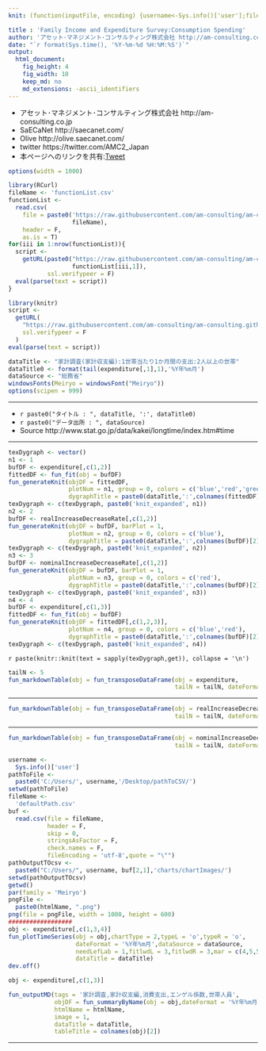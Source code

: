 ```yaml
---
knit: (function(inputFile, encoding) {username<-Sys.info()['user'];fileName<-'defaultPath.csv';pathToFile <-paste0('C:/Users/', username,'/Desktop/pathToCSV/');setwd(pathToFile);buf0<-read.csv(fileName,header = F,skip = 0,stringsAsFactor = F,check.names = F,fileEncoding = 'utf-8');timeStamp<-format(Sys.time(),'%Y%m%d%H%M%S');htmlName<-'ConsumptionSpending';rmarkdown::render(inputFile, encoding = encoding, output_file = paste0('C:/Users/',username,buf0[2,1],'charts/','am-consulting.co.jp-',htmlName,'.html')) })

title : 'Family Income and Expenditure Survey:Consumption Spending'
author: 'アセット･マネジメント･コンサルティング株式会社 http://am-consulting.co.jp'
date: "`r format(Sys.time(), '%Y-%m-%d %H:%M:%S')`"
output: 
  html_document:
    fig_height: 4
    fig_width: 10
    keep_md: no
    md_extensions: -ascii_identifiers 
---
```

<link href="http://knowledgevault.saecanet.com/components/rmarkdown-html.css" rel="stylesheet">
<script src="http://knowledgevault.saecanet.com/components/JavascriptCode.js"></script>
<style>.main-container {max-width : 1000px;}</style>

- アセット･マネジメント･コンサルティング株式会社 http://am-consulting.co.jp
- SaECaNet http://saecanet.com/
- Olive http://olive.saecanet.com/
- twitter https://twitter.com/AMC2_Japan
- 本ページへのリンクを共有:<a href="https://twitter.com/share" class="twitter-share-button" data-via="AMC2_Japan" data-size="large">Tweet</a> <script>!function(d,s,id){var js,fjs=d.getElementsByTagName(s)[0],p=/^http:/.test(d.location)?'http':'https';if(!d.getElementById(id)){js=d.createElement(s);js.id=id;js.src=p+'://platform.twitter.com/widgets.js';fjs.parentNode.insertBefore(js,fjs);}}(document, 'script', 'twitter-wjs');</script>

```r
options(width = 1000)
```

```r
library(RCurl)
fileName <- 'functionList.csv'
functionList <-
  read.csv(
    file = paste0('https://raw.githubusercontent.com/am-consulting/am-consulting.github.io/master/csv/',
                  fileName),
    header = F,
    as.is = T)
for(iii in 1:nrow(functionList)){
  script <- 
    getURL(paste0("https://raw.githubusercontent.com/am-consulting/am-consulting.github.io/master/", 
                  functionList[iii,1]),
           ssl.verifypeer = F)
  eval(parse(text = script))
}
```

```r
library(knitr)
script <-
  getURL(
    "https://raw.githubusercontent.com/am-consulting/am-consulting.github.io/master/importConsumptionSpending.r",
    ssl.verifypeer = F
  )
eval(parse(text = script))
```

```r
dataTitle <- "家計調査(家計収支編):1世帯当たり1か月間の支出:2人以上の世帯"
dataTitle0 <- format(tail(expenditure[,1],1),'%Y年%m月')
dataSource <- "総務省"
windowsFonts(Meiryo = windowsFont("Meiryo"))
options(scipen = 999)
```

***

- `r paste0("タイトル : ", dataTitle, ':', dataTitle0)`
- `r paste0("データ出所 : ", dataSource)`
- Source http://www.stat.go.jp/data/kakei/longtime/index.htm#time

***

```r
texDygraph <- vector()
n1 <- 1
bufDF <- expenditure[,c(1,2)]
fittedDF <- fun_fit(obj = bufDF)
fun_generateKnit(objDF = fittedDF, 
                 plotNum = n1, group = 0, colors = c('blue','red','green','orange'),
                 dygraphTitle = paste0(dataTitle,':',colnames(fittedDF)[2]))
texDygraph <- c(texDygraph, paste0('knit_expanded', n1))
n2 <- 2
bufDF <- realIncreaseDecreaseRate[,c(1,2)]
fun_generateKnit(objDF = bufDF, barPlot = 1, 
                 plotNum = n2, group = 0, colors = c('blue'),
                 dygraphTitle = paste0(dataTitle,':',colnames(bufDF)[2]))
texDygraph <- c(texDygraph, paste0('knit_expanded', n2))
n3 <- 3
bufDF <- nominalIncreaseDecreaseRate[,c(1,2)]
fun_generateKnit(objDF = bufDF, barPlot = 1, 
                 plotNum = n3, group = 0, colors = c('red'),
                 dygraphTitle = paste0(dataTitle,':',colnames(bufDF)[2]))
texDygraph <- c(texDygraph, paste0('knit_expanded', n3))
n4 <- 4
bufDF <- expenditure[,c(1,3)]
fittedDF <- fun_fit(obj = bufDF)
fun_generateKnit(objDF = fittedDF[,c(1,2,3)], 
                 plotNum = n4, group = 0, colors = c('blue','red'),
                 dygraphTitle = paste0(dataTitle,':',colnames(bufDF)[2]))
texDygraph <- c(texDygraph, paste0('knit_expanded', n4))
```

`r paste(knitr::knit(text = sapply(texDygraph,get)), collapse = '\n')`

```r
tailN <- 5
fun_markdownTable(obj = fun_transposeDataFrame(obj = expenditure, 
                                               tailN = tailN, dateFormat = '%Y年%m月'))
```

***

```r
fun_markdownTable(obj = fun_transposeDataFrame(obj = realIncreaseDecreaseRate[,1:2], 
                                               tailN = tailN, dateFormat = '%Y年%m月'))
```

***

```r
fun_markdownTable(obj = fun_transposeDataFrame(obj = nominalIncreaseDecreaseRate[,1:2], 
                                               tailN = tailN, dateFormat = '%Y年%m月'))
```

```r
username <-
  Sys.info()['user']
pathToFile <-
  paste0('C:/Users/', username,'/Desktop/pathToCSV/')
setwd(pathToFile)
fileName <-
  'defaultPath.csv'
buf <-
  read.csv(file = fileName,
           header = F,
           skip = 0,
           stringsAsFactor = F,
           check.names = F,
           fileEncoding = 'utf-8',quote = "\"")
pathOutputTOcsv <-
  paste0("C:/Users/", username, buf[2,1],'charts/chartImages/')
setwd(pathOutputTOcsv)
getwd()
par(family = 'Meiryo')
pngFile <-
  paste0(htmlName, ".png")
png(file = pngFile, width = 1000, height = 600)
##################
obj <- expenditure[,c(1,3,4)]
fun_plotTimeSeries(obj = obj,chartType = 2,typeL = 'o',typeR = 'o',
                   dateFormat = '%Y年%m月',dataSource = dataSource,
                   needLefLab = 1,fitlwdL = 3,fitlwdR = 3,mar = c(4,5,5,5),
                   dataTitle = dataTitle)
dev.off()
```

```r
obj <- expenditure[,c(1,3)]

fun_outputMD(tags = '家計調査,家計収支編,消費支出,エンゲル係数,世帯人員',
             objDF = fun_summaryByName(obj = obj,dateFormat = '%Y年%m月'),
             htmlName = htmlName,
             image = 1,
             dataTitle = dataTitle,
             tableTitle = colnames(obj)[2])
```

***
<script>MakeNegative();</script>
<script>
  (function(i,s,o,g,r,a,m){i['GoogleAnalyticsObject']=r;i[r]=i[r]||function(){
  (i[r].q=i[r].q||[]).push(arguments)},i[r].l=1*new Date();a=s.createElement(o),
  m=s.getElementsByTagName(o)[0];a.async=1;a.src=g;m.parentNode.insertBefore(a,m)
  })(window,document,'script','https://www.google-analytics.com/analytics.js','ga');

  ga('create', 'UA-3077339-5', 'auto');
  ga('send', 'pageview');

</script>
